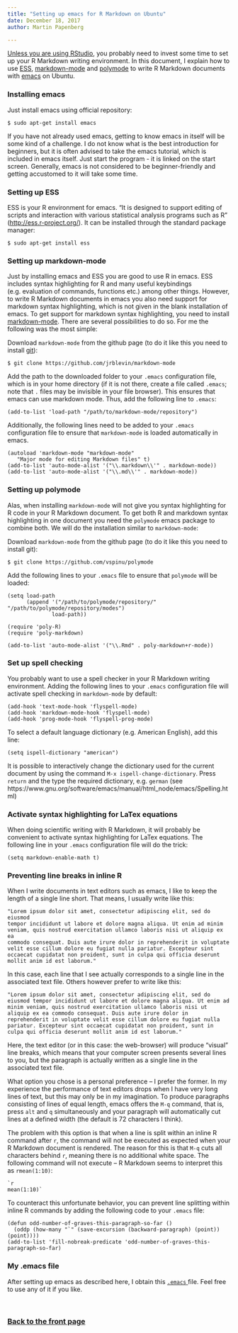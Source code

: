 ```yaml
---
title: "Setting up emacs for R Markdown on Ubuntu"
date: December 18, 2017
author: Martin Papenberg

---
```


<a href="usingrmarkdown.html" target="_blank">Unless you are using
RStudio</a>, you probably need to invest some time to set up your R
Markdown writing environment. In this document, I explain how to use <a
href="http://ess.r-project.org/" target="_blank">ESS</a>, <a
href="https://jblevins.org/projects/markdown-mode/" target="_blank">
markdown-mode</a> and <a href="https://github.com/vspinu/polymode"
target="_blank">polymode</a> to write R Markdown documents with <a
href="https://www.gnu.org/software/emacs/" target="_blank">emacs</a> on
Ubuntu.

### Installing emacs

Just install emacs using official repository:

```
$ sudo apt-get install emacs
```

If you have not already used emacs, getting to know emacs in itself will
be some kind of a challenge. I do not know what is the best introduction
for beginners, but it is often advised to take the emacs tutorial, which
is included in emacs itself. Just start the program - it is linked on
the start screen. Generally, emacs is not considered to be
beginner-friendly and getting accustomed to it will take some time.

### Setting up ESS

ESS is your R environment for emacs. "It is designed to support editing
of scripts and interaction with various statistical analysis programs
such as R" (<a href="http://ess.r-project.org/"
target="_blank">http://ess.r-project.org/</a>). It can be installed
through the standard package manager:

```
$ sudo apt-get install ess
```

### Setting up markdown-mode

Just by installing emacs and ESS you are good to use R in emacs. ESS
includes syntax highlighting for R and many useful keybindings
(e.g. evaluation of commands, functions etc.) among other
things. However, to write R Markdown documents in emacs you also need
support for markdown syntax highlighting, which is not given in the
blank installation of emacs. To get support for markdown syntax
highlighting, you need to install <a
href="https://jblevins.org/projects/markdown-mode/" target="_blank">
markdown-mode</a>. There are several possibilities to do so. For me the
following was the most simple:

Download `markdown-mode` from the github page (to do it like this you
need to install <a href="https://git-scm.com/" target="_blank">
git</a>):

```
$ git clone https://github.com/jrblevin/markdown-mode
```

Add the path to the downloaded folder to your `.emacs` configuration
file, which is in your home directory (if it is not there, create a file
called `.emacs`; note that `.` files may be invisible in your file
browser). This ensures that emacs can use markdown mode. Thus, add the
following line to `.emacs`:

```
(add-to-list 'load-path "/path/to/markdown-mode/repository")
```

Additionally, the following lines need to be added to your `.emacs`
configuration file to ensure that `markdown-mode` is loaded
automatically in emacs.

```
(autoload 'markdown-mode "markdown-mode"
   "Major mode for editing Markdown files" t)
(add-to-list 'auto-mode-alist '("\\.markdown\\'" . markdown-mode))
(add-to-list 'auto-mode-alist '("\\.md\\'" . markdown-mode))
```

### Setting up polymode

Alas, when installing `markdown-mode` will not give you syntax
highlighting for R code in your R Markdown document. To get both R and
markdown syntax highlighting in one document you need the `polymode`
emacs package to combine both. We will do the installation similar to
`markdown-mode`:

Download `markdown-mode` from the github page (to do it like this you
need to install git):

```
$ git clone https://github.com/vspinu/polymode
```

Add the following lines to your `.emacs` file to ensure that `polymode`
will be loaded:

```
(setq load-path
      (append '("/path/to/polymode/repository/"  "/path/to/polymode/repository/modes")
              load-path))

(require 'poly-R)
(require 'poly-markdown)

(add-to-list 'auto-mode-alist '("\\.Rmd" . poly-markdown+r-mode))
```

### Set up spell checking

You probably want to use a spell checker in your R Markdown writing
environment. Adding the following lines to your `.emacs` configuration
file will activate spell checking in `markdown-mode` by default: 

```
(add-hook 'text-mode-hook 'flyspell-mode)
(add-hook 'markdown-mode-hook 'flyspell-mode)
(add-hook 'prog-mode-hook 'flyspell-prog-mode)
```

To select a default language dictionary (e.g. American English), add
this line:

```
(setq ispell-dictionary "american") 
```

It is possible to interactively change the dictionary used for the
current document by using the command
`M-x ispell-change-dictionary`. Press `return` and the type the required
dictionary, e.g. `german` (see
https://www.gnu.org/software/emacs/manual/html_node/emacs/Spelling.html)

### Activate syntax highlighting for LaTex equations

When doing scientific writing with R Markdown, it will probably be
convenient to activate syntax highlighting for LaTex equations. The
following line in your `.emacs` configuration file will do the trick: 

```
(setq markdown-enable-math t)
```

### Preventing line breaks in inline R

When I write documents in text editors such as emacs, I like to keep the
length of a single line short. That means, I usually write like this:

```
"Lorem ipsum dolor sit amet, consectetur adipiscing elit, sed do eiusmod
tempor incididunt ut labore et dolore magna aliqua. Ut enim ad minim
veniam, quis nostrud exercitation ullamco laboris nisi ut aliquip ex ea
commodo consequat. Duis aute irure dolor in reprehenderit in voluptate
velit esse cillum dolore eu fugiat nulla pariatur. Excepteur sint
occaecat cupidatat non proident, sunt in culpa qui officia deserunt
mollit anim id est laborum."
```

In this case, each line that I see actually corresponds to a single line
in the associated text file. Others however prefer to write like this:

```
"Lorem ipsum dolor sit amet, consectetur adipiscing elit, sed do eiusmod tempor incididunt ut labore et dolore magna aliqua. Ut enim ad minim veniam, quis nostrud exercitation ullamco laboris nisi ut aliquip ex ea commodo consequat. Duis aute irure dolor in reprehenderit in voluptate velit esse cillum dolore eu fugiat nulla pariatur. Excepteur sint occaecat cupidatat non proident, sunt in culpa qui officia deserunt mollit anim id est laborum."
```

Here, the text editor (or in this case: the web-browser) will produce
"visual" line breaks, which means that your computer screen presents
several lines to you, but the paragraph is actually written as a single
line in the associated text file.

What option you chose is a personal preference -- I prefer the
former. In my experience the performance of text editors drops when I
have very long lines of text, but this may only be in my imagination. To
produce paragraphs consisting of lines of equal length, emacs offers the
`M-q` command, that is, press `alt` and `q` simultaneously and your
paragraph will automatically cut lines at a defined width (the default
is 72 characters I think).

The problem with this option is that when a line is split within an
inline R command after `r`, the command will not be executed as expected
when your R Markdown document is rendered. The reason for this is that
`M-q` cuts all characters behind `r`, meaning there is no additional
white space. The following command will not execute -- R Markdown seems
to interpret this as `rmean(1:10)`:


```
`r
mean(1:10)`
```

To counteract this unfortunate behavior, you can prevent line splitting
within inline R commands by adding the following code to your `.emacs`
file:

```
(defun odd-number-of-graves-this-paragraph-so-far ()
  (oddp (how-many "`" (save-excursion (backward-paragraph) (point)) (point))))
(add-to-list 'fill-nobreak-predicate 'odd-number-of-graves-this-paragraph-so-far)
```

### My .emacs file

After setting up emacs as described here, I obtain this <a href=".emacs"
target="_blank">`.emacs` </a>file. Feel free to use any of it if you
like.

&nbsp;

### <a href="index.html">Back to the front page</a>

&nbsp;

